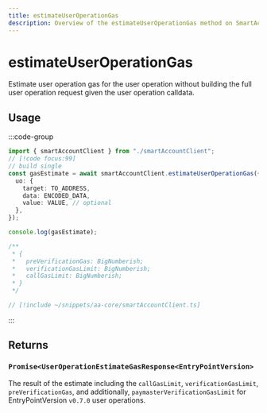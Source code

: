 ```yaml
---
title: estimateUserOperationGas
description: Overview of the estimateUserOperationGas method on SmartAccountClient
---
```



# estimateUserOperationGas

Estimate user operation gas for the user operation without building the full user operation request given the user operation calldata.

## Usage

:::code-group

```ts [example.ts]
import { smartAccountClient } from "./smartAccountClient";
// [!code focus:99]
// build single
const gasEstimate = await smartAccountClient.estimateUserOperationGas({
  uo: {
    target: TO_ADDRESS,
    data: ENCODED_DATA,
    value: VALUE, // optional
  },
});

console.log(gasEstimate);

/**
 * {
 *   preVerificationGas: BigNumberish;
 *   verificationGasLimit: BigNumberish;
 *   callGasLimit: BigNumberish;
 * }
 */
```

```ts [smartAccountClient.ts]
// [!include ~/snippets/aa-core/smartAccountClient.ts]
```

:::

## Returns

### `Promise<UserOperationEstimateGasResponse<EntryPointVersion>`

The result of the estimate including the `callGasLimit`, `verificationGasLimit`, `preVerificationGas`, and additionally, `paymasterVerificationGasLimit` for EntryPointVersion `v0.7.0` user operations.


<SendUoParam />
